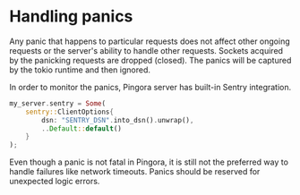 # Handling panics

Any panic that happens to particular requests does not affect other ongoing requests or the server's ability to handle other requests. Sockets acquired by the panicking requests are dropped (closed). The panics will be captured by the tokio runtime and then ignored.

In order to monitor the panics, Pingora server has built-in Sentry integration.
```rust
my_server.sentry = Some(
    sentry::ClientOptions{
        dsn: "SENTRY_DSN".into_dsn().unwrap(),
        ..Default::default()
    }
);
```

Even though a panic is not fatal in Pingora, it is still not the preferred way to handle failures like network timeouts. Panics should be reserved for unexpected logic errors.
